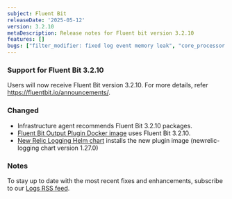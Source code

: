 ```yaml
---
subject: Fluent Bit
releaseDate: '2025-05-12'
version: 3.2.10
metaDescription: Release notes for Fluent bit version 3.2.10
features: []
bugs: ["filter_modifier: fixed log event memory leak", "core_processor: fixed log decoding errors from missing flags", "core_record_accessor: fixed log access on record parsing failures", "out_http: corrected status handling for compressed logs"]
---
```


### Support for Fluent Bit 3.2.10

Users will now receive Fluent Bit version 3.2.10. For more details, refer https://fluentbit.io/announcements/.

### Changed

* Infrastructure agent recommends Fluent Bit 3.2.10 packages.
* [Fluent Bit Output Plugin Docker image](https://hub.docker.com/r/newrelic/newrelic-fluentbit-output) uses Fluent Bit 3.2.10.
* [New Relic Logging Helm chart](https://github.com/newrelic/helm-charts/tree/master/charts/newrelic-logging) installs the new plugin image (newrelic-logging chart version 1.27.0)

### Notes

To stay up to date with the most recent fixes and enhancements, subscribe to our [Logs RSS feed](/docs/release-notes/logs-release-notes/).